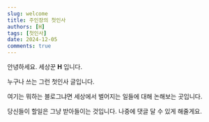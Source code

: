 ```yaml
---
slug: welcome
title: 주인장의 첫인사
authors: [H]
tags: [첫인사]
date: 2024-12-05
comments: true
---
```


안녕하세요. 세상꾼 **H** 입니다.

누구나 쓰는 그런 첫인사 글입니다.

여기는 뭐하는 블로그냐면 세상에서 벌어지는 일들에 대해 논해보는 곳입니다.

당신들이 할일은 그냥 받아들이는 것입니다. 나중에 댓글 달 수 있게 해줄게요.
